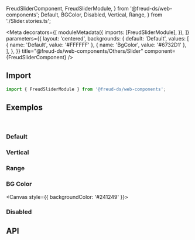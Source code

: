   FreudSliderComponent,
  FreudSliderModule,
} from '@freud-ds/web-components';
  Default,
  BGColor,
  Disabled,
  Vertical,
  Range,
} from './Slider.stories.ts';

<Meta
  decorators={[
    moduleMetadata({
      imports: [FreudSliderModule],
    }),
  ]}
  parameters={{
    layout: 'centered',
    backgrounds: {
      default: 'Default',
      values: [
        { name: 'Default', value: '#FFFFFF' },
        { name: 'BgColor', value: '#6732D1' },
      ],
    },
  }}
  title="@freud-ds/web-components/Others/Slider"
  component={FreudSliderComponent}
/>

<FreudHeaderComponent
  title="Slider"
  description="Slider é um componente de entrada para fornecer uma entrada numérica."
/>

## <a id="importing"></a>Import

```ts
import { FreudSliderModule } from '@freud-ds/web-components';
```

## <a id="exemplos"></a>Exemplos

<br />

### Default

<Canvas>
  <Story story={Default} />
</Canvas>

### Vertical

<Canvas>
  <Story story={Vertical} />
</Canvas>

### Range

<Canvas>
  <Story story={Range} />
</Canvas>

### BG Color

<Canvas style={{ backgroundColor: '#241249' }}>
  <Story story={BGColor} />
</Canvas>

### Disabled

<Canvas>
  <Story story={Disabled} />
</Canvas>

## <a id="api"></a>API

<ArgsTable of={FreudSliderComponent} />
